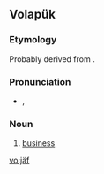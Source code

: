 ==Volapük==

===Etymology===
Probably derived from {{etyl|de|vo}} {{term|Geschäft||business}}.

===Pronunciation===
* {{IPA|/ʃɛf/|lang=vo}}, {{X-SAMPA|/SEf/}}

===Noun===
{{infl|vo|noun}}

# [[business]]

[[vo:jäf]]